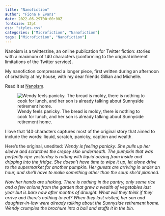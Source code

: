 ```yaml
---
title: "Nanofiction"
author: "Fiona H Evans"
date: 2022-06-29T00:00:00Z
fontsize: 12pt
css: "styles.css"
categories: ["Microfiction", "Nanofiction"]
tags: ["Microfiction", "Nanofiction"]
---
```


Nanoism is a twitterzine, an online publication for Twitter fiction: stories with a maximum of 140 characters (conforming to the original inherent limitations of the Twitter service).

My nanofiction compressed a longer piece, first written during an afternoon of creativity at my house, with my dear friends Gillian and Michelle. 

Read it at [Nanoism](https://nanoism.net/stories/959/).

![Wendy feels panicky. The bread is moldy, there is nothing to cook for lunch, and her son is already talking about Sunnyside retirement home.](/media/img/nanoism.jpg) 

I love that 140 characters captures most of the original story that aimed to include the words: liquid, scratch, panicky, caption and wealth.

Here's the original, unedited:
<i>
Wendy is feeling panicky. She pulls up her sleeve and scratches the crepey skin underneath. The pumpkin that was perfectly ripe yesterday is rotting with liquid oozing from inside and dripping into the fridge. She doesn’t have time to wipe it up, let alone drive to the supermarket for another pumpkin. Her guests are arriving in under an hour, and she’ll have to make something other than the soup she’d planned. 

Now her hands are shaking. There is nothing in the pantry, only some rice and a few onions from the garden that grew a wealth of vegetables last year but is bare now after months of drought. What will they think if they arrive and there’s nothing to eat? When they last visited, her son and daughter-in-law were already talking about the Sunnyside retirement home. Wendy crumples the brochure into a ball and stuffs it in the bin. 

</i>

<br> 

